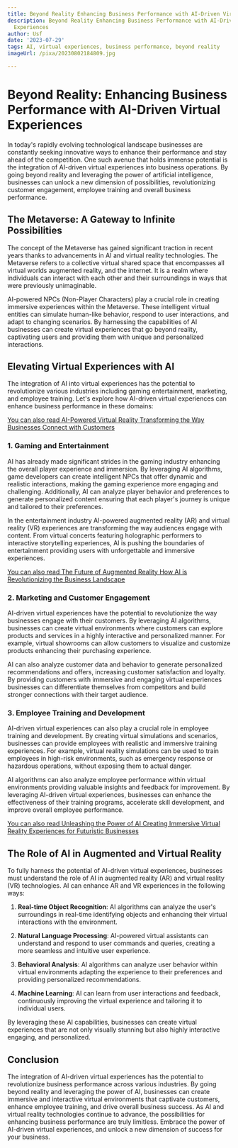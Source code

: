 ```yaml
---
title: Beyond Reality Enhancing Business Performance with AI-Driven Virtual Experiences
description: Beyond Reality Enhancing Business Performance with AI-Driven Virtual
  Experiences
author: Usf
date: '2023-07-29'
tags: AI, virtual experiences, business performance, beyond reality
imageUrl: /pixa/20230802184809.jpg

---
```

# Beyond Reality: Enhancing Business Performance with  AI-Driven Virtual Experiences

In today's rapidly evolving  technological landscape  businesses  are constantly seeking innovative ways to enhance their performance and stay ahead of  the competition. One such avenue that holds immense potential is the integration of AI-driven virtual  experiences into  business operations. By going beyond reality and leveraging the power of artificial intelligence,  businesses can unlock a  new dimension of possibilities, revolutionizing customer engagement, employee training and overall business performance.

## The Metaverse: A Gateway to Infinite Possibilities

The  concept of the Metaverse has gained significant traction in recent years  thanks  to advancements in AI and virtual reality technologies. The Metaverse refers to a collective virtual shared space that encompasses all virtual worlds augmented reality, and the  internet. It is a realm where individuals can interact with each other and their surroundings in ways that were previously unimaginable.

AI-powered NPCs  (Non-Player  Characters) play a crucial role  in creating immersive experiences within the Metaverse. These intelligent virtual entities can simulate human-like behavior,  respond to user interactions, and adapt to changing scenarios. By harnessing the  capabilities of AI businesses  can create virtual experiences that go beyond reality, captivating users and providing them with unique and personalized interactions.

## Elevating Virtual Experiences with AI

The integration of  AI into  virtual experiences has the potential to revolutionize various industries including gaming entertainment, marketing, and employee training. Let's  explore how AI-driven virtual experiences can enhance business performance in these domains:

[You can also read AI-Powered Virtual Reality Transforming the Way Businesses Connect with Customers](AI-Powered%20Virtual%20Reality%20Transforming%20the%20Way%20Businesses%20Connect%20with%20Customers)


### 1. Gaming and  Entertainment

AI has already made  significant strides in the gaming industry enhancing the overall player experience and immersion. By leveraging AI algorithms,  game developers can create intelligent NPCs that offer dynamic and realistic interactions, making the gaming experience  more engaging and challenging. Additionally, AI can analyze player behavior and preferences to generate personalized content ensuring  that each player's journey is unique and tailored to their preferences.

In the entertainment industry AI-powered augmented reality (AR)  and virtual reality (VR) experiences are transforming the way audiences engage with content. From virtual concerts featuring holographic performers to interactive storytelling  experiences, AI is  pushing the boundaries  of entertainment providing users with  unforgettable and immersive experiences.

[You can also read  The Future of Augmented Reality How AI  is Revolutionizing the Business Landscape](The%20Future%20of%20Augmented%20Reality%20How%20AI%20is%20Revolutionizing%20the%20Business%20Landscape)


###  2. Marketing and Customer Engagement

AI-driven virtual experiences have the potential to revolutionize the way businesses engage with their customers.  By leveraging AI algorithms, businesses can create virtual environments where customers can explore products  and services in a highly interactive and personalized  manner. For example, virtual  showrooms  can allow customers to visualize and customize products enhancing their purchasing experience.

AI can also analyze customer data and  behavior to generate personalized recommendations and offers, increasing customer satisfaction and loyalty. By providing customers with immersive and  engaging virtual experiences businesses can differentiate themselves from competitors and build  stronger connections with their target audience.

### 3. Employee Training and Development

AI-driven virtual experiences can also play a  crucial role in employee training  and development. By creating virtual simulations and scenarios, businesses can  provide employees with realistic and immersive training experiences. For example, virtual reality simulations can be used to train employees in high-risk environments,  such as emergency  response or hazardous operations, without exposing them to actual danger.

AI algorithms can also analyze employee performance within virtual environments providing valuable insights and feedback for improvement. By leveraging  AI-driven virtual experiences, businesses can enhance the effectiveness of their training programs,  accelerate skill development, and improve overall employee performance.

[You  can also read Unleashing the Power of AI Creating Immersive Virtual Reality Experiences  for Futuristic Businesses](Unleashing%20the%20Power%20of%20AI%20Creating%20Immersive%20Virtual%20Reality%20Experiences%20for%20Futuristic%20Businesses)


## The Role of AI in Augmented and Virtual Reality

To fully harness the  potential of AI-driven virtual experiences, businesses must understand the role of AI in augmented reality (AR) and virtual reality (VR) technologies.  AI can enhance AR and VR experiences in the following ways:

1. **Real-time Object Recognition**: AI algorithms can analyze  the  user's surroundings in real-time identifying objects and enhancing  their virtual interactions with the environment.

2. **Natural Language Processing**: AI-powered  virtual assistants can  understand and respond  to user commands  and queries, creating a more seamless and intuitive user  experience.

3.  **Behavioral Analysis**: AI algorithms can analyze user behavior within virtual environments adapting the experience  to their preferences and providing personalized recommendations.

4.  **Machine Learning**:  AI can learn from user interactions  and feedback, continuously improving the virtual experience  and tailoring it  to individual  users.

By leveraging these AI  capabilities, businesses can create virtual experiences that are  not only visually stunning but also highly interactive engaging, and personalized.

## Conclusion

The integration of  AI-driven virtual experiences has the potential to revolutionize business performance across various industries. By going beyond reality  and leveraging the power of AI, businesses can create immersive and interactive virtual  environments that captivate customers,  enhance employee training, and drive overall business success.  As AI  and virtual reality technologies continue to  advance,  the possibilities for enhancing business performance are  truly limitless. Embrace the power of AI-driven  virtual experiences, and unlock a new dimension of success for your business.